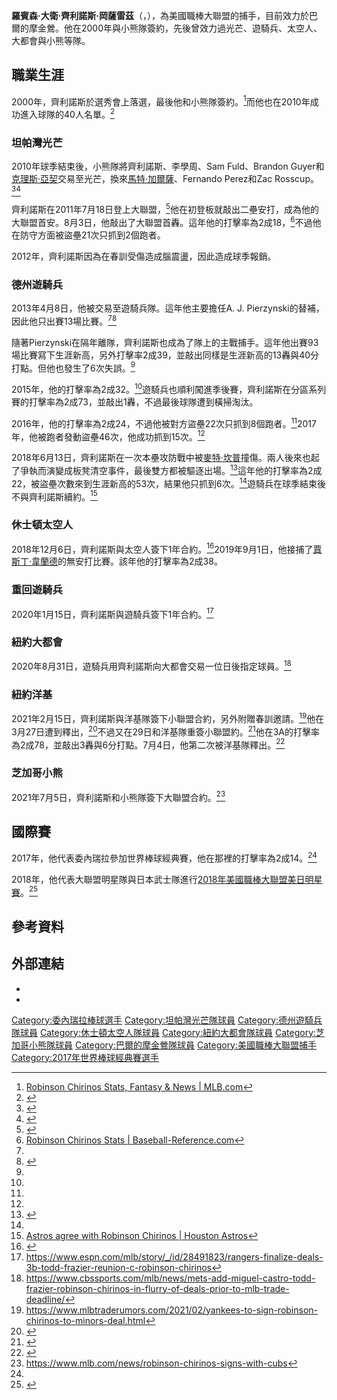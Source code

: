 {{Infobox baseball biography
| name        = 羅賓森·齊利諾斯<br />Robinson Chirinos
| image       = Robinson Chirinos (50389899248) (cropped).jpg
| image_size  = 
| caption     = 2020年的齊利諾斯
| team        = 巴爾的摩金鶯
| number      = 23
| position    = [[捕手|捕手]]
| birth_date  = {{birth date and age|mf=yes|1984|6|5}}
| birth_place = {{VEN}}[[法爾孔州|法爾孔州]][[蓬托菲霍|蓬托菲霍]]
| bats        = 右
| throws      = 右
| debutleague = 美國職棒大聯盟
| debutdate   = 7月18日
| debutyear   = 2011年
| debutteam   = 坦帕灣光芒
| statyear    = 2021年球季
| statleague  = 美國職棒大聯盟
| stat1label  = [[打擊率|打擊率]]
| stat1value  = .231
| stat2label  = [[全壘打|全壘打]]
| stat2value  = 91
| stat3label  = [[打點|打點]]
| stat3value  = 284
| stat4label  = [[盜壘|盜壘]]
| stat4value  = 
| teams =
* [[坦帕灣光芒|坦帕灣光芒]]（{{mlby|2011}}）
* [[德克薩斯遊騎兵_(棒球)|德州遊騎兵]]（{{mlby|2013}}–{{mlby|2018}}）
* [[休士頓太空人|休士頓太空人]]（{{mlby|2019}}）
* [[德克薩斯遊騎兵_(棒球)|德州遊騎兵]]（{{mlby|2020}}）
* [[紐約大都會|紐約大都會]]（{{mlby|2020}}）
* [[芝加哥小熊|芝加哥小熊]]（{{mlby|2021}}）
* [[巴爾的摩金鶯|巴爾的摩金鶯]]（{{mlby|2022}}–）
|highlights=
}}
'''羅賓森·大衛·齊利諾斯·岡薩雷茲'''（{{lang-es|Robinson David Chirinos González}}，{{bd|1984年|6月5日|}}），為美國職棒大聯盟的捕手，目前效力於巴爾的摩金鶯。他在2000年與小熊隊簽約，先後曾效力過光芒、遊騎兵、太空人、大都會與小熊等隊。
==職業生涯==
2000年，齊利諾斯於選秀會上落選，最後他和小熊隊簽約。<ref name=autogenerated2>[https://www.mlb.com/player/robinson-chirinos-455139 Robinson Chirinos Stats, Fantasy & News | MLB.com<!-- Bot generated title -->]</ref>而他也在2010年成功進入球隊的40人名單。<ref>{{cite press release|url=http://chicago.cubs.mlb.com/news/press_releases/press_release.jsp?ymd=20101029&content_id=15901706&vkey=pr_chc&fext=.jsp&c_id=chc|title=Cubs select Catcher Robinson Chirinos from Double-A Tennessee|work=[[MLB.com|MLB.com]]|date=October 29, 2010|access-date=July 21, 2011|archive-date=April 6, 2012|archive-url=https://web.archive.org/web/20120406232701/http://chicago.cubs.mlb.com/news/press_releases/press_release.jsp?ymd=20101029&content_id=15901706&vkey=pr_chc&fext=.jsp&c_id=chc}}</ref>
===坦帕灣光芒===
2010年球季結束後，小熊隊將齊利諾斯、李學周、Sam Fuld、Brandon Guyer和[[克理斯·亞契|克理斯·亞契]]交易至光芒，換來[[馬特·加爾薩|馬特·加爾薩]]、Fernando Perez和Zac Rosscup。<ref>{{cite news|access-date=July 21, 2011|url=http://sports.espn.go.com/chicago/mlb/news/story?id=5998431|title=Source: Cubs agree to Garza deal|author=Bruce Levine|agency=[[ESPN.com|ESPN.com]]|date=January 8, 2011|archive-date=January 9, 2011|archive-url=https://web.archive.org/web/20110109102800/http://sports.espn.go.com/chicago/mlb/news/story?id=5998431}}</ref><ref>{{cite news|url=http://chicago.cubs.mlb.com/news/article.jsp?ymd=20110105&content_id=16392484&vkey=news_chc&c_id=chc|title=Cubs acquire right-hander Matt Garza in eight-player trade with Rays|work=MLB.com|date=January 7, 2011|access-date=July 21, 2011|author=Carrie Muskat|archive-url=https://web.archive.org/web/20110108061345/http://chicago.cubs.mlb.com/news/article.jsp?ymd=20110105&content_id=16392484&vkey=news_chc&c_id=chc|archive-date=January 8, 2011}}</ref>

齊利諾斯在2011年7月18日登上大聯盟，<ref>{{cite news|url=https://www.usatoday.com/sports/baseball/al/2011-07-18-2756747592_x.htm|title=Rays promote 3 from Triple-A Durham|publisher=[[USA_Today|USA Today]]|date=July 18, 2011|access-date=July 21, 2011}}</ref>他在初登板就敲出二壘安打，成為他的大聯盟首安。8月3日，他敲出了大聯盟首轟。這年他的打擊率為2成18，<ref name=autogenerated1>[https://www.baseball-reference.com/players/c/chiriro01.shtml Robinson Chirinos Stats | Baseball-Reference.com<!-- Bot generated title -->]</ref>不過他在防守方面被盜壘21次只抓到2個跑者。

2012年，齊利諾斯因為在春訓受傷造成腦震盪，因此造成球季報銷。
===德州遊騎兵===
2013年4月8日，他被交易至遊騎兵隊。這年他主要擔任A. J. Pierzynski的替補，因此他只出賽13場比賽。<ref name=autogenerated1 /><ref>{{cite news|url=http://rangersblog.dallasnews.com/2013/04/texas-rangers-acquire-c-robinson-chirinos-from-tampa-bay-in-first-ever-trade-with-rays.html/|title=Texas Rangers acquire C Robinson Chirinos from Tampa Bay in first-ever trade with Rays and then called his cousin Jeison to let him know that he was going to Texas|author=Evan Grant|date=April 8, 2013|access-date=April 8, 2013|archive-date=April 13, 2013|archive-url=https://web.archive.org/web/20130413070518/http://rangersblog.dallasnews.com/2013/04/texas-rangers-acquire-c-robinson-chirinos-from-tampa-bay-in-first-ever-trade-with-rays.html/}}</ref>

隨著Pierzynski在隔年離隊，齊利諾斯也成為了隊上的主戰捕手。這年他出賽93場比賽寫下生涯新高，另外打擊率2成39，並敲出同樣是生涯新高的13轟與40分打點。但他也發生了6次失誤。<ref name=autogenerated1 />

2015年，他的打擊率為2成32。<ref name=autogenerated1 />遊騎兵也順利闖進季後賽，齊利諾斯在分區系列賽的打擊率為2成73，並敲出1轟，不過最後球隊遭到橫掃淘汰。

2016年，他的打擊率為2成24，不過他被對方盜壘22次只抓到8個跑者。<ref name=autogenerated1 />2017年，他被跑者發動盜壘46次，他成功抓到15次。<ref name=autogenerated1 />

2018年6月13日，齊利諾斯在一次本壘攻防戰中被[[麥特·坎普|麥特·坎普]]撞傷。兩人後來也起了爭執而演變成板凳清空事件，最後雙方都被驅逐出場。<ref>{{cite web |title=Matt Kemp, Robinson Chirinos ejected after home-plate scuffle |url=https://www.mlb.com/news/matt-kemp--robinson-chirinos-collide-ejected/c-281077192 |publisher=MLB |access-date=June 13, 2018}}</ref>這年他的打擊率為2成22，被盜壘次數來到生涯新高的53次，結果他只抓到6次。<ref name=autogenerated1 />遊騎兵在球季結束後不與齊利諾斯續約。<ref>[https://www.mlb.com/astros/news/astros-agree-with-robinson-chirinos-c301450306 Astros agree with Robinson Chirinos | Houston Astros<!-- Bot generated title -->]</ref>
===休士頓太空人===
2018年12月6日，齊利諾斯與太空人簽下1年合約。<ref>{{cite web |title=Source: Astros, Chirinos agree on 1-year deal |url=https://www.mlb.com/astros/news/astros-agree-with-robinson-chirinos/c-301450306 |publisher=MLB |access-date=December 5, 2018}}</ref>2019年9月1日，他接捕了[[賈斯丁·韋蘭德|賈斯丁·韋蘭德]]的無安打比賽。該年他的打擊率為2成38。
===重回遊騎兵===
2020年1月15日，齊利諾斯與遊騎兵簽下1年合約。<ref>https://www.espn.com/mlb/story/_/id/28491823/rangers-finalize-deals-3b-todd-frazier-reunion-c-robinson-chirinos</ref>
===紐約大都會===
2020年8月31日，遊騎兵用齊利諾斯向大都會交易一位日後指定球員。<ref>https://www.cbssports.com/mlb/news/mets-add-miguel-castro-todd-frazier-robinson-chirinos-in-flurry-of-deals-prior-to-mlb-trade-deadline/</ref>
===紐約洋基===
2021年2月15日，齊利諾斯與洋基隊簽下小聯盟合約，另外附贈春訓邀請。<ref>https://www.mlbtraderumors.com/2021/02/yankees-to-sign-robinson-chirinos-to-minors-deal.html</ref>他在3月27日遭到釋出，<ref>{{cite web |url=https://www.mlbtraderumors.com/2021/03/jay-bruce-to-make-yankees-opening-day-roster.html |title=Luke Voit To Start Season On Injured List;Yankees Select Jay Bruce|last=Franco |first=Anthony |work=MLB Trade Rumors |date=March 27, 2021 |access-date=March 27, 2021}}</ref>不過又在29日和洋基隊重簽小聯盟約。<ref>{{cite web|author=Steve Adams |url=https://www.mlbtraderumors.com/2021/03/yankees-release-jhoulys-chacin-derek-dietrich-robinson-chirinos-alternate-site.html |title=Yankees Release Jhoulys Chacin; Dietrich, Chirinos Re-Sign |publisher=MLB Trade Rumors |date=March 29, 2021 |accessdate=May 31, 2021}}</ref>他在3A的打擊率為2成78，並敲出3轟與6分打點。7月4日，他第二次被洋基隊釋出。<ref>{{cite web|author=Anthony Franco |url=https://www.mlbtraderumors.com/2021/07/yankees-release-robinson-chirinos-nick-goody.html |title=Yankees Release Robinson Chirinos and Nick Goody |publisher=MLB Trade Rumors |date=July 4, 2021 |accessdate=July 4, 2021}}</ref>
===芝加哥小熊===
2021年7月5日，齊利諾斯和小熊隊簽下大聯盟合約。<ref>https://www.mlb.com/news/robinson-chirinos-signs-with-cubs</ref>
==國際賽==
2017年，他代表委內瑞拉參加世界棒球經典賽，他在那裡的打擊率為2成14。<ref name=autogenerated2 />

2018年，他代表大聯盟明星隊與日本武士隊進行[[2018年美國職棒大聯盟美日明星賽|2018年美國職棒大聯盟美日明星賽]]。<ref>{{cite web | url=http://www.japan-baseball.jp/jp/news/press/20181029_5.html | title=2018日米野球 MLBオールスターチーム コーチ・出場予定選手発表 | work=野球日本代表 侍ジャパン オフィシャルサイト | language=ja | date=October 29, 2018 | access-date=December 5, 2018 }}</ref>
==參考資料==
{{Reflist|2}}
==外部連結==
{{Commons category|Robinson Chirinos}}
{{baseballstats|mlb=455139|espn=30445|br=c/chiriro01|fangraphs=3142}}
*{{Twitter|robinson28ch}}
*{{Instagram|robinsonch28}}

{{2017年世界棒球經典賽委內瑞拉隊選手列表}}
{{巴爾的摩金鶯隊當前登錄名單}}

{{DEFAULTSORT:Chirinos, Robinson}}
[[Category:委內瑞拉棒球選手|Category:委內瑞拉棒球選手]]
[[Category:坦帕灣光芒隊球員|Category:坦帕灣光芒隊球員]]
[[Category:德州遊騎兵隊球員|Category:德州遊騎兵隊球員]]
[[Category:休士頓太空人隊球員|Category:休士頓太空人隊球員]]
[[Category:紐約大都會隊球員|Category:紐約大都會隊球員]]
[[Category:芝加哥小熊隊球員|Category:芝加哥小熊隊球員]]
[[Category:巴爾的摩金鶯隊球員|Category:巴爾的摩金鶯隊球員]]
[[Category:美國職棒大聯盟捕手|Category:美國職棒大聯盟捕手]]
[[Category:2017年世界棒球經典賽選手|Category:2017年世界棒球經典賽選手]]